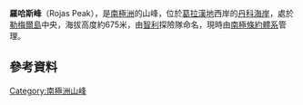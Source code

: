 {{coord|64|49|S|62|55|W|display=title}}

'''羅哈斯峰'''（Rojas Peak），是[[南極洲|南極洲]]的山峰，位於[[葛拉漢地|葛拉漢地]]西岸的[[丹科海岸|丹科海岸]]，處於[[勒梅爾島|勒梅爾島]]中央，海拔高度約675米，由[[智利|智利]]探險隊命名，現時由[[南極條約體系|南極條約體系]]管理。

==參考資料==
{{usgs-gazetteer}}

{{DEFAULTSORT:Rojas Peak}}
[[Category:南極洲山峰|Category:南極洲山峰]]


{{DancoCoast-geo-stub}}